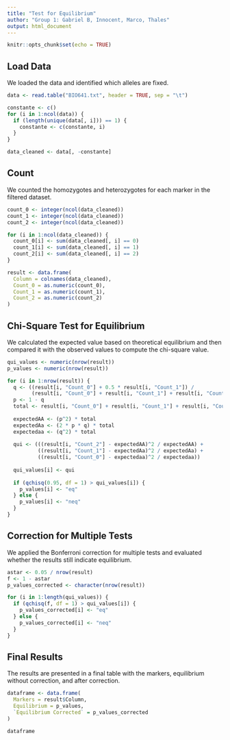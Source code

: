 ```yaml
---
title: "Test for Equilibrium"
author: "Group 1: Gabriel B, Innocent, Marco, Thales"
output: html_document
---
```


```r
knitr::opts_chunk$set(echo = TRUE)
```

## Load Data

We loaded the data and identified which alleles are fixed.

```r

data <- read.table("BIO641.txt", header = TRUE, sep = "\t")

constante <- c()
for (i in 1:ncol(data)) {
  if (length(unique(data[, i])) == 1) {
    constante <- c(constante, i)
  }
}

data_cleaned <- data[, -constante]
```

## Count

We counted the homozygotes and heterozygotes for each marker in the filtered dataset.

```r
count_0 <- integer(ncol(data_cleaned))
count_1 <- integer(ncol(data_cleaned))
count_2 <- integer(ncol(data_cleaned))

for (i in 1:ncol(data_cleaned)) {
  count_0[i] <- sum(data_cleaned[, i] == 0)
  count_1[i] <- sum(data_cleaned[, i] == 1)
  count_2[i] <- sum(data_cleaned[, i] == 2)
}

result <- data.frame(
  Column = colnames(data_cleaned),
  Count_0 = as.numeric(count_0),
  Count_1 = as.numeric(count_1),
  Count_2 = as.numeric(count_2)
)
```

## Chi-Square Test for Equilibrium

We calculated the expected value based on theoretical equilibrium and then compared it with the observed values to compute the chi-square value.

```r
qui_values <- numeric(nrow(result))
p_values <- numeric(nrow(result))

for (i in 1:nrow(result)) {
  q <- ((result[i, "Count_0"] + 0.5 * result[i, "Count_1"]) / 
        (result[i, "Count_0"] + result[i, "Count_1"] + result[i, "Count_2"]))
  p <- 1 - q
  total <- result[i, "Count_0"] + result[i, "Count_1"] + result[i, "Count_2"]
  
  expectedAA <- (p^2) * total
  expectedAa <- (2 * p * q) * total
  expectedaa <- (q^2) * total
  
  qui <- (((result[i, "Count_2"] - expectedAA)^2 / expectedAA) + 
          ((result[i, "Count_1"] - expectedAa)^2 / expectedAa) + 
          ((result[i, "Count_0"] - expectedaa)^2 / expectedaa))
  
  qui_values[i] <- qui
  
  if (qchisq(0.95, df = 1) > qui_values[i]) {
    p_values[i] <- "eq"
  } else {
    p_values[i] <- "neq"
  }
}
```

## Correction for Multiple Tests

We applied the Bonferroni correction for multiple tests and evaluated whether the results still indicate equilibrium.

```r
astar <- 0.05 / nrow(result)
f <- 1 - astar
p_values_corrected <- character(nrow(result))

for (i in 1:length(qui_values)) {
  if (qchisq(f, df = 1) > qui_values[i]) {
    p_values_corrected[i] <- "eq"
  } else {
    p_values_corrected[i] <- "neq"
  }
}
```

## Final Results

The results are presented in a final table with the markers, equilibrium without correction, and after correction.

```r
dataframe <- data.frame(
  Markers = result$Column,
  Equilibrium = p_values,
  `Equilibrium Corrected` = p_values_corrected
)

dataframe
```


